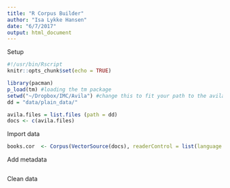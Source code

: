 ```yaml
---
title: "R Corpus Builder"
author: "Isa Lykke Hansen"
date: "6/7/2017"
output: html_document
---
```


Setup
```r
#!/usr/bin/Rscript
knitr::opts_chunk$set(echo = TRUE)

library(pacman)
p_load(tm) #loading the tm package
setwd("~/Dropbox/IMC/Avila") #change this to fit your path to the avila folder
dd = "data/plain_data/"

avila.files = list.files (path = dd)
docs <- c(avila.files)

```

Import data
```r
books.cor  <- Corpus(VectorSource(docs), readerControl = list(language = "lat"))


```

Add metadata
```r


```

Clean data
```r

```
